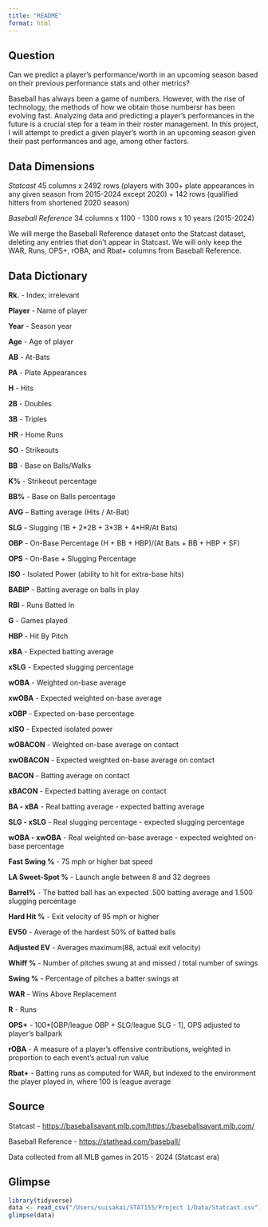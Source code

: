 ```yaml
---
title: "README"
format: html
---
```


## Question

Can we predict a player's performance/worth in an upcoming season based on their previous performance stats and other metrics?

Baseball has always been a game of numbers. However, with the rise of technology, the methods of how we obtain those numbersr has been evolving fast. Analyzing data and predicting a player's performances in the future is a crucial step for a team in their roster management. In this project, I will attempt to predict a given player's worth in an upcoming season given their past performances and age, among other factors.

## Data Dimensions

*Statcast* 45 columns x 2492 rows (players with 300+ plate appearances in any given season from 2015-2024 except 2020) + 142 rows (qualified hitters from shortened 2020 season)

*Baseball Reference* 34 columns x 1100 - 1300 rows x 10 years (2015-2024)

We will merge the Baseball Reference dataset onto the Statcast dataset, deleting any entries that don't appear in Statcast. We will only keep the WAR, Runs, OPS+, rOBA, and Rbat+ columns from Baseball Reference.

## Data Dictionary

**Rk.** - Index; irrelevant

**Player** - Name of player

**Year** - Season year

**Age** - Age of player

**AB** - At-Bats

**PA** - Plate Appearances

**H** - Hits

**2B** - Doubles

**3B** - Triples

**HR** - Home Runs

**SO** - Strikeouts

**BB** - Base on Balls/Walks

**K%** - Strikeout percentage

**BB%** - Base on Balls percentage

**AVG** – Batting average (Hits / At-Bat)

**SLG** - Slugging (1B + 2\*2B + 3\*3B + 4\*HR/At Bats)

**OBP** - On-Base Percentage (H + BB + HBP)/(At Bats + BB + HBP + SF)

**OPS** - On-Base + Slugging Percentage

**ISO** - Isolated Power (ability to hit for extra-base hits)

**BABIP** - Batting average on balls in play

**RBI** - Runs Batted In

**G** - Games played

**HBP** - Hit By Pitch

**xBA** - Expected batting average

**xSLG** - Expected slugging percentage

**wOBA** - Weighted on-base average

**xwOBA** - Expected weighted on-base average

**xOBP** - Expected on-base percentage

**xISO** - Expected isolated power

**wOBACON** - Weighted on-base average on contact

**xwOBACON** - Expected weighted on-base average on contact

**BACON** - Batting average on contact

**xBACON** - Expected batting average on contact

**BA - xBA** - Real batting average - expected batting average

**SLG - xSLG** - Real slugging percentage - expected slugging percentage

**wOBA - xwOBA** - Real weighted on-base average - expected weighted on-base percentage

**Fast Swing %** - 75 mph or higher bat speed

**LA Sweet-Spot %** - Launch angle between 8 and 32 degrees

**Barrel%** - The batted ball has an expected .500 batting average and 1.500 slugging percentage

**Hard Hit %** - Exit velocity of 95 mph or higher

**EV50** - Average of the hardest 50% of batted balls

**Adjusted EV** - Averages maximum(88, actual exit velocity)

**Whiff %** - Number of pitches swung at and missed / total number of swings

**Swing %** - Percentage of pitches a batter swings at

**WAR** - Wins Above Replacement

**R** - Runs

**OPS+** - 100\*\[OBP/league OBP + SLG/league SLG - 1\], OPS adjusted to player's ballpark

**rOBA** - A measure of a player's offensive contributions, weighted in proportion to each event's actual run value

**Rbat+** - Batting runs as computed for WAR, but indexed to the environment the player played in, where 100 is league average

## Source

Statcast - [https://baseballsavant.mlb.com/https://baseballsavant.mlb.com/](https://baseballsavant.mlb.com/)

Baseball Reference - <https://stathead.com/baseball/>

Data collected from all MLB games in 2015 - 2024 (Statcast era)

## Glimpse

```r
library(tidyverse)
data <- read_csv("/Users/suisakai/STAT155/Project 1/Data/Statcast.csv")
glimpse(data)
```
